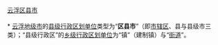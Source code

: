 [[category:云浮区县市|]]
{{catmore|云浮市|广东省云浮市}}
<br>{{hideh
|Head = [[云浮市|云浮]][[:Category:云浮区县市|各区县市]]所辖[[街道_(行政区划)|街道]]与[[:Category:云浮建制镇|镇]]
|FrameStyle   = border:solid 1px #000080;
|HeadStyle    = text-align:center;background:transparent;
|ContentStyle = background: #99CCFF;
}}<br>
* [[云浮市|云浮地级市]]的[[县级行政区|县级行政区划单位]]类型为“'''区县市'''”（即[[市辖区|市辖区]]、县与县级市三类）；“县级行政区”的[[乡级行政区划|乡级行政区划单位]]为“镇”（建制镇）与“[[街道_(行政区划)|街道]]”。
{{乡级行政区划分类说明}}
{{云浮市云城区行政区划|state =expanded}}<br>
{{罗定市行政区划|state =expanded}}<br>
{{云安县行政区划|state =expanded}}<br>
{{新兴县行政区划|state =expanded}}<br>
{{郁南县行政区划|state =expanded}}
{{hidef}}